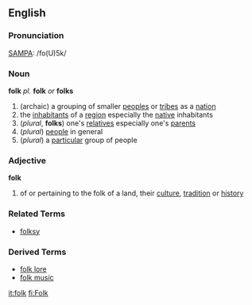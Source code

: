 ==English==
=== Pronunciation ===
[[SAMPA]]: /fo(U)5k/

=== Noun ===
'''folk''' ''pl.'' '''folk''' ''or'' '''folks'''
# (archaic) a grouping of smaller [[peoples]] or [[tribes]] as a [[nation]]
# the [[inhabitants]] of a [[region]] especially the [[native]] inhabitants
# (''plural'', '''folks''') one's [[relatives]] especially one's [[parents]]
# (''plural'') [[people]] in general
# (''plural'') a [[particular]] group of people

=== Adjective ===
'''folk'''
# of or pertaining to the folk of a land, their [[culture]], [[tradition]] or [[history]]


=== Related Terms ===
*[[folksy]]

=== Derived Terms ===
*[[folk lore]]
*[[folk music]]




[[it:folk]]
[[fi:Folk]]